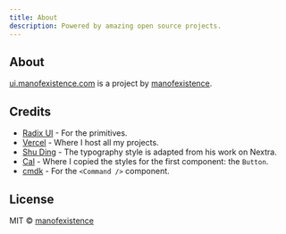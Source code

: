```yaml
---
title: About
description: Powered by amazing open source projects.
---
```


## About

[ui.manofexistence.com](https://ui.manofexistence.com) is a project by [manofexistence](https://manofexistence.com).

## Credits

- [Radix UI](https://radix-ui.com) - For the primitives.
- [Vercel](https://vercel.com) - Where I host all my projects.
- [Shu Ding](https://shud.in) - The typography style is adapted from his work on Nextra.
- [Cal](https://cal.com) - Where I copied the styles for the first component: the `Button`.
- [cmdk](https://cmdk.paco.me) - For the `<Command />` component.

## License

MIT © [manofexistence](https://manofexistence.com)
